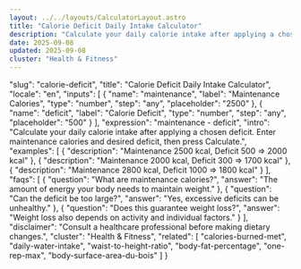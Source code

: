```yaml
---
layout: ../../layouts/CalculatorLayout.astro
title: "Calorie Deficit Daily Intake Calculator"
description: "Calculate your daily calorie intake after applying a chosen deficit. Enter maintenance calories and desired deficit, then press Calculate."
date: 2025-09-08
updated: 2025-09-08
cluster: "Health & Fitness"
---
```


  "slug": "calorie-deficit",
  "title": "Calorie Deficit Daily Intake Calculator",
  "locale": "en",
  "inputs": [
    {
      "name": "maintenance",
      "label": "Maintenance Calories",
      "type": "number",
      "step": "any",
      "placeholder": "2500"
    },
    {
      "name": "deficit",
      "label": "Calorie Deficit",
      "type": "number",
      "step": "any",
      "placeholder": "500"
    }
  ],
  "expression": "maintenance - deficit",
  "intro": "Calculate your daily calorie intake after applying a chosen deficit. Enter maintenance calories and desired deficit, then press Calculate.",
  "examples": [
    {
      "description": "Maintenance 2500 kcal, Deficit 500 ⇒ 2000 kcal"
    },
    {
      "description": "Maintenance 2000 kcal, Deficit 300 ⇒ 1700 kcal"
    },
    {
      "description": "Maintenance 2800 kcal, Deficit 1000 ⇒ 1800 kcal"
    }
  ],
  "faqs": [
    {
      "question": "What are maintenance calories?",
      "answer": "The amount of energy your body needs to maintain weight."
    },
    {
      "question": "Can the deficit be too large?",
      "answer": "Yes, excessive deficits can be unhealthy."
    },
    {
      "question": "Does this guarantee weight loss?",
      "answer": "Weight loss also depends on activity and individual factors."
    }
  ],
  "disclaimer": "Consult a healthcare professional before making dietary changes.",
  "cluster": "Health & Fitness",
  "related": [
    "calories-burned-met",
    "daily-water-intake",
    "waist-to-height-ratio",
    "body-fat-percentage",
    "one-rep-max",
    "body-surface-area-du-bois"
  ]
}

<Calculator schema={schema} />
